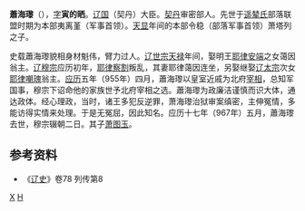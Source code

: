 '''蕭海瓈'''（{{bd|918年||967年|}}），[[表字|字]]'''寅的晒'''。[[辽国|辽国]]（契丹）大臣。[[契丹|契丹]]审密部人。先世于[[遥辇氏|遥辇氏]]部落联盟时期为本部夷离堇（军事首领）。[[天显|天显]]年间的本部令稳（部落军事首领）萧塔列之子。

史载蕭海瓈貌相身材魁伟，臂力过人。[[辽世宗|辽世宗]][[天禄|天禄]]年间，娶明王[[耶律安端|耶律安端]]之女蔼因翁主。[[辽穆宗|辽穆宗]]应历初年，[[耶律察割|耶律察割]]叛乱，其妻耶律蔼因连坐，另娶继娶[[辽太宗|辽太宗]]次女[[耶律嘲瑰|耶律嘲瑰]]翁主。[[应历|应历]]五年（955年）四月，蕭海瓈以皇室近戚为北府[[宰相|宰相]]，总知军国事，穆宗下诏命他的家族世予北府宰相之选。蕭海瓈为政廉洁谨慎而识大体，通达政体。经心理政，当时，诸王多犯反逆罪，萧海瓈治狱审案缜密，主伸冤情，多能访得实情来处理。于是无冤屈，因此知名。应历十七年（967年）五月，蕭海瓈去世，穆宗辍朝二日。其子[[萧图玉|萧图玉]]。
== 参考资料 ==
*《[[辽史|辽史]]》卷78 列传第8
[[Category:辽朝官员|X]]
[[Category:契丹萧氏|H]]